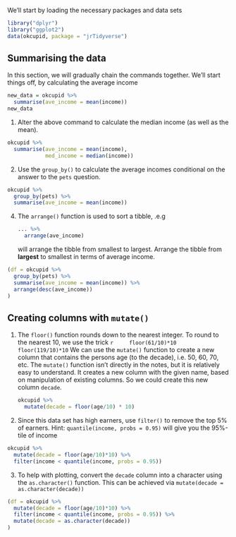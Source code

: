 We'll start by loading the necessary packages and data sets
```r
library("dplyr")
library("ggplot2")
data(okcupid, package = "jrTidyverse")
```

## Summarising the data

In this section, we will gradually chain the commands together. We'll 
start things off, by calculating the average income

```r
new_data = okcupid %>% 
  summarise(ave_income = mean(income))
new_data
```

1. Alter the above command to calculate the median income (as well as the mean).

```r
okcupid %>% 
  summarise(ave_income = mean(income),
            med_income = median(income))
```

2. Use the `group_by()` to calculate the average incomes conditional on the answer
to the `pets` question.

```r
okcupid %>%
  group_by(pets) %>%
  summarise(ave_income = mean(income))
```


4. The `arrange()` function is used to sort a tibble, .e.g

    ```r
    ... %>%
      arrange(ave_income)
    ```
  will arrange the tibble from smallest to largest. Arrange the tibble from __largest__
to smallest in terms of average income.

```r
(df = okcupid %>%
  group_by(pets) %>%
  summarise(ave_income = mean(income)) %>%
  arrange(desc(ave_income))
)
```

<!-- 5. Using __ggplot2__ and `geom_col()` plot your results. Hint use `+ coord_flip()` to rotate -->
<!-- your plot. -->

<!-- ```{r} -->
<!-- ggplot(df) +  -->
<!--   geom_col(aes(x = pets, y = ave_income)) +  -->
<!--   coord_flip() -->
<!-- ``` -->

## Creating columns with `mutate()`

1. The `floor()` function rounds down to the nearest integer. To round to the nearest $10$, we use the trick
    ```r
    floor(61/10)*10
    floor(119/10)*10
    ```
  We can use the `mutate()` function to create a new column that contains the persons
  age (to the decade), i.e. 50, 60, 70, etc.  The `mutate()` function isn't directly in the notes, but it is relatively easy to understand. It creates a new column with the given name, based on manipulation of existing columns. So we could create this new column `decade`.

    ```r
    okcupid %>%
      mutate(decade = floor(age/10) * 10)
    ```

2. Since this data set has high earners, use `filter()` to remove the 
top 5\% of earners. Hint: `quantile(income, probs = 0.95)` will give you the 
95\%-tile  of income

```r
okcupid %>%
  mutate(decade = floor(age/10)*10) %>%
  filter(income < quantile(income, probs = 0.95))
```

3. To help with plotting, convert the `decade` column into a character using the
`as.character()` function. This can be achieved via `mutate(decade = as.character(decade))`

```r
(df = okcupid %>%
  mutate(decade = floor(age/10)*10) %>%
  filter(income < quantile(income, probs = 0.95)) %>%
  mutate(decade = as.character(decade))
)
```


<!-- 4. Use __ggplot2__ to create boxplots of `x = decade` and `y = income`. -->

<!-- ```{r} -->
<!-- ggplot(df) +  -->
<!--   geom_boxplot(aes(x = decade, y = income)) -->
<!-- ``` -->

<!-- 5. Create facets by using `+ facet_wrap(~ drugs)` -->

<!-- ```{r} -->
<!-- ggplot(df) +  -->
<!--   geom_boxplot(aes(x = decade, y = income)) +  -->
<!--   facet_wrap(~drugs) -->
<!-- ``` -->

